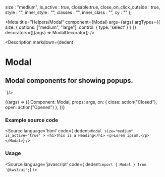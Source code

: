 
  size : "medium",
  is_active : true,
  closable:true,
  close_on_click_outside : true,
  style : "",
  inner_style : "",
  classes : "",
  inner_class : "",
  cy : ""
};

<Meta
  title="Helpers/Modal"
  component={Modal}
  args={args}
  argTypes={{
    size: {
      options: ["medium", "large"],
      control: { type: 'select' }
    }
  }}
  decorators={[(args) => ModalDecorator]}
/>

<Description markdown={dedent`
# Modal
## Modal components for showing popups.
`}/>

<Canvas>
  <Story
  name="Modal"
  args={args}
  >
  {(args) => ({
    Component: Modal,
    props: args,
    on: {
      close: action("Closed"),
      open: action("Opened")
    },
  })}
  </Story>
</Canvas>

<ArgsTable story="Modal" />

### Example source code
<Source
  language='html'
  code={ dedent`<Modal size="medium" is_active="true" >
      <h1>This is a Heading</h1>
      <p>Lorem ipsum.</p>
    </Modal>`}
/>

### Usage
<Source
  language='javascript'
  code={ dedent`import { Modal } from '@kws3/ui';`}
/>